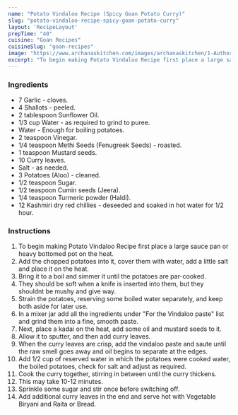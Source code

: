 ---
name: "Potato Vindaloo Recipe (Spicy Goan Potato Curry)"
slug: "potato-vindaloo-recipe-spicy-goan-potato-curry"
layout: 'RecipeLayout'
prepTime: "40"
cuisine: "Goan Recipes"
cuisineSlug: "goan-recipes"
image: "https://www.archanaskitchen.com/images/archanaskitchen/1-Author/Divya_Shivaraman_/Potato_Vindaloo.jpg"
excerpt: "To begin making Potato Vindaloo Recipe first place a large sauce pan or heavy bottomed pot on the heat"
---

### Ingredients

- 7 Garlic - cloves.
- 4 Shallots - peeled.
- 2 tablespoon Sunflower Oil.
- 1/3 cup Water - as required to grind to puree.
- Water - Enough for boiling potatoes.
- 2 teaspoon Vinegar.
- 1/4 teaspoon Methi Seeds (Fenugreek Seeds) - roasted.
- 1 teaspoon Mustard seeds.
- 10 Curry leaves.
- Salt - as needed.
- 3 Potatoes (Aloo) - cleaned.
- 1/2 teaspoon Sugar.
- 1/2 teaspoon Cumin seeds (Jeera).
- 1/4 teaspoon Turmeric powder (Haldi).
- 12 Kashmiri dry red chillies - deseeded and soaked in hot water for 1/2 hour.

### Instructions

1. To begin making Potato Vindaloo Recipe first place a large sauce pan or heavy bottomed pot on the heat.
1. Add the chopped potatoes into it, cover them with water, add a little salt and place it on the heat.
1. Bring it to a boil and simmer it until the potatoes are par-cooked.
1. They should be soft when a knife is inserted into them, but they shouldnt be mushy and give way.
1. Strain the potatoes, reserving some boiled water separately, and keep both aside for later use.
1. In a mixer jar add all the ingredients under "For the Vindaloo paste" list and grind them into a fine, smooth paste.
1. Next, place a kadai on the heat, add some oil and mustard seeds to it.
1. Allow it to sputter, and then add curry leaves.
1. When the curry leaves are crisp, add the vindaloo paste and saute until the raw smell goes away and oil begins to separate at the edges.
1. Add 1/2 cup of reserved water in which the potatoes were cooked water, the boiled potatoes, check for salt and adjust as required.
1. Cook the curry together, stirring in between until the curry thickens.
1. This may take 10-12 minutes.
1. Sprinkle some sugar and stir once before switching off.
1. Add additional curry leaves in the end and serve hot with Vegetable Biryani and Raita or Bread.
